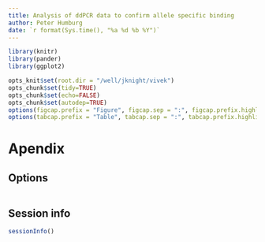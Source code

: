 ```yaml
---
title: Analysis of ddPCR data to confirm allele specific binding
author: Peter Humburg
date: `r format(Sys.time(), "%a %d %b %Y")`
---
```


```r
library(knitr)
library(pander)
library(ggplot2)

opts_knit$set(root.dir = "/well/jknight/vivek")
opts_chunk$set(tidy=TRUE)
opts_chunk$set(echo=FALSE)
opts_chunk$set(autodep=TRUE)
options(figcap.prefix = "Figure", figcap.sep = ":", figcap.prefix.highlight = "**")
options(tabcap.prefix = "Table", tabcap.sep = ":", tabcap.prefix.highlight = "**")
```







# Apendix {-}
## Options
```r
```
## Session info
```r
sessionInfo()
```